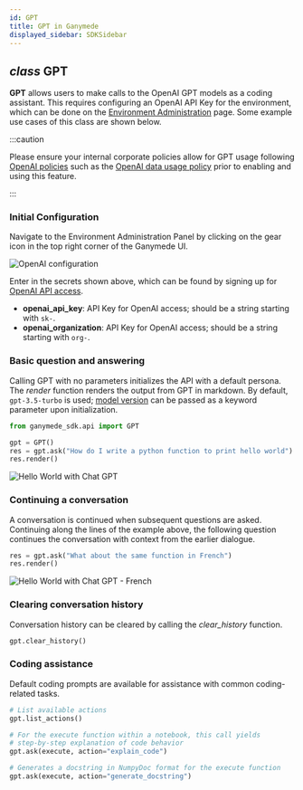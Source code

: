 ```yaml
---
id: GPT
title: GPT in Ganymede
displayed_sidebar: SDKSidebar
---
```



## _class_ GPT

**GPT** allows users to make calls to the OpenAI GPT models as a coding assistant.  This requires configuring an OpenAI API Key for the environment, which can be done on the [Environment Administration](../AdminControls.mdx) page. Some example use cases of this class are shown below.

:::caution

Please ensure your internal corporate policies allow for GPT usage following [OpenAI policies](https://openai.com/policies) such as the [OpenAI data usage policy](https://openai.com/policies/api-data-usage-policies) prior to enabling and using this feature.

:::

### Initial Configuration
Navigate to the Environment Administration Panel by clicking on the gear icon in the top right corner of the Ganymede UI.

<img alt="OpenAI configuration" src="https://ganymede-bio.mo.cloudinary.net/apiServer/OpenAISecretPanelConfig20230721.png"/>
&nbsp;

Enter in the secrets shown above, which can be found by signing up for [OpenAI API access](https://platform.openai.com/account/api-keys).  

- **openai_api_key**: API Key for OpenAI access; should be a string starting with `sk-`.
- **openai_organization**: API Key for OpenAI access; should be a string starting with `org-`.


### Basic question and answering
Calling GPT with no parameters initializes the API with a default persona.  The _render_ function renders the output from GPT in markdown.  By default, `gpt-3.5-turbo` is used; [model version](https://platform.openai.com/docs/models/overview) can be passed as a keyword parameter upon initialization.

```python
from ganymede_sdk.api import GPT

gpt = GPT()
res = gpt.ask("How do I write a python function to print hello world")
res.render()
```

<img alt="Hello World with Chat GPT" src="https://ganymede-bio.mo.cloudinary.net/apiServer/HelloWorldEnglish_20230405.png"/>

### Continuing a conversation
A conversation is continued when subsequent questions are asked.  Continuing along the lines of the example above, the following question continues the conversation with context from the earlier dialogue.

```python
res = gpt.ask("What about the same function in French")
res.render()
```

<img alt="Hello World with Chat GPT - French" src="https://ganymede-bio.mo.cloudinary.net/apiServer/HelloWorldFrench_20230405.png"/>

### Clearing conversation history
Conversation history can be cleared by calling the _clear_history_ function.

```python
gpt.clear_history()
```

### Coding assistance
Default coding prompts are available for assistance with common coding-related tasks.

```python
# List available actions
gpt.list_actions()

# For the execute function within a notebook, this call yields 
# step-by-step explanation of code behavior
gpt.ask(execute, action="explain_code")

# Generates a docstring in NumpyDoc format for the execute function
gpt.ask(execute, action="generate_docstring")
```
